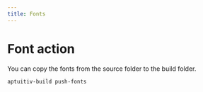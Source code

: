 ```yaml
---
title: Fonts
---
```


# Font action

You can copy the fonts from the source folder to the build folder.

```bash
aptuitiv-build push-fonts
```
